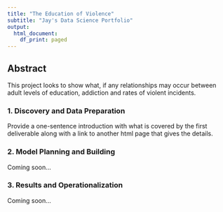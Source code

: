 ```yaml
---
title: "The Education of Violence"
subtitle: "Jay's Data Science Portfolio" 
output:
  html_document:
    df_print: paged
---
```


## Abstract

This project looks to show what, if any relationships may occur between adult levels of education, addiction and rates of
violent incidents.

### 1. Discovery and Data Preparation

Provide a one-sentence introduction with what is covered by the first deliverable along with a link to another html page that gives the details.

### 2. Model Planning and Building

Coming soon...

### 3. Results and Operationalization

Coming soon...


